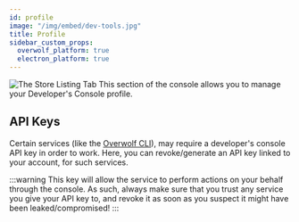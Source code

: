 ```yaml
---
id: profile
image: "/img/embed/dev-tools.jpg"
title: Profile
sidebar_custom_props:
  overwolf_platform: true
  electron_platform: true
---
```


![The Store Listing Tab](/assets/tools/developers-console/settings/profile/index.jpg)
This section of the console allows you to manage your Developer's Console profile.

## API Keys

Certain services (like the [Overwolf CLI](/tools/ow-cli)), may require a developer's console API key in order to work.
Here, you can revoke/generate an API key linked to your account, for such services.

:::warning
This key will allow the service to perform actions on your behalf through the console. As such, always make sure that
you trust any service you give your API key to, and revoke it as soon as you suspect it might have been leaked/compromised!
:::